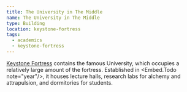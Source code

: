 ```yaml
---
title: The University in The Middle
name: The University in The Middle
type: Building
location: keystone-fortress
tags:
  - academics
  - keystone-fortress
---
```

[Keystone Fortress](location:keystone-fortress) contains the famous University,
which occupies a relatively large amount of the fortress. Established in
<Embed.Todo note="year"/>, it houses lecture halls, research labs for alchemy
and attrapulsion, and dormitories for students.
